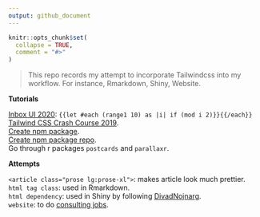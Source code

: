 ```yaml
---
output: github_document
---
```



```r
knitr::opts_chunk$set(
  collapse = TRUE,
  comment = "#>"
)
```


>This repo records my attempt to incorporate Tailwindcss into my workflow. For instance, Rmarkdown, Shiny, Website.     


**Tutorials**


[Inbox UI 2020](https://www.youtube.com/watch?v=cg1qbkG0KRI): `{{let #each (range1 10) as |i| if (mod i 2)}}{{/each}}`   
[Tailwind CSS Crash Course 2019](https://www.youtube.com/watch?v=UBOj6rqRUME).     
[Create npm package](https://www.youtube.com/watch?v=4zzbNac6f6Q).       
[Create npm package repo](https://github.com/designcourse/shadowizard).       
Go through r packages `postcards` and `parallaxr`. 


**Attempts**    


`<article class="prose lg:prose-xl">`: makes article look much prettier.     
`html tag class`: used in Rmarkdown.      
`html dependency`: used in Shiny by following [DivadNojnarg](https://github.com/DivadNojnarg/CaPO4Sim).     
`website`: to do [consulting jobs]().         


   




